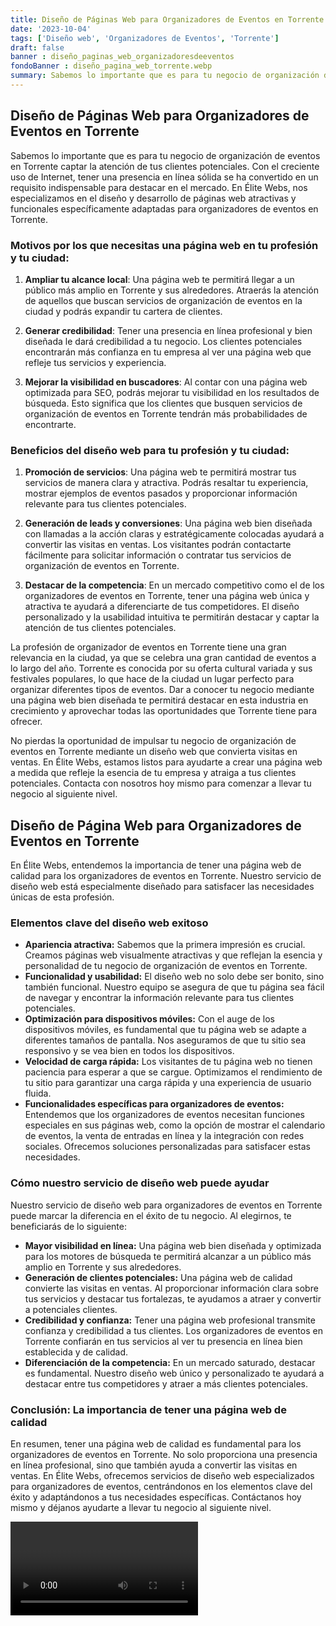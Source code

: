 ```yaml
---
title: Diseño de Páginas Web para Organizadores de Eventos en Torrente
date: '2023-10-04'
tags: ['Diseño web', 'Organizadores de Eventos', 'Torrente']
draft: false
banner : diseño_paginas_web_organizadoresdeeventos
fondoBanner : diseño_pagina_web_torrente.webp
summary: Sabemos lo importante que es para tu negocio de organización de eventos en Torrente captar la atención de tus clientes potenciales. Con el creciente uso de Internet, tener una presencia en línea sólida se ha convertido en un requisito indispensable para destacar en el mercado. En Élite Webs, nos especializamos en el diseño y desarrollo de páginas web atractivas y funcionales específicamente adaptadas para organizadores de eventos en Torrente.
---
```


## Diseño de Páginas Web para Organizadores de Eventos en Torrente

Sabemos lo importante que es para tu negocio de organización de eventos en Torrente captar la atención de tus clientes potenciales. Con el creciente uso de Internet, tener una presencia en línea sólida se ha convertido en un requisito indispensable para destacar en el mercado. En Élite Webs, nos especializamos en el diseño y desarrollo de páginas web atractivas y funcionales específicamente adaptadas para organizadores de eventos en Torrente.

### Motivos por los que necesitas una página web en tu profesión y tu ciudad:

1. **Ampliar tu alcance local**: Una página web te permitirá llegar a un público más amplio en Torrente y sus alrededores. Atraerás la atención de aquellos que buscan servicios de organización de eventos en la ciudad y podrás expandir tu cartera de clientes.

2. **Generar credibilidad**: Tener una presencia en línea profesional y bien diseñada le dará credibilidad a tu negocio. Los clientes potenciales encontrarán más confianza en tu empresa al ver una página web que refleje tus servicios y experiencia.

3. **Mejorar la visibilidad en buscadores**: Al contar con una página web optimizada para SEO, podrás mejorar tu visibilidad en los resultados de búsqueda. Esto significa que los clientes que busquen servicios de organización de eventos en Torrente tendrán más probabilidades de encontrarte.

### Beneficios del diseño web para tu profesión y tu ciudad:

1. **Promoción de servicios**: Una página web te permitirá mostrar tus servicios de manera clara y atractiva. Podrás resaltar tu experiencia, mostrar ejemplos de eventos pasados y proporcionar información relevante para tus clientes potenciales.

2. **Generación de leads y conversiones**: Una página web bien diseñada con llamadas a la acción claras y estratégicamente colocadas ayudará a convertir las visitas en ventas. Los visitantes podrán contactarte fácilmente para solicitar información o contratar tus servicios de organización de eventos en Torrente.

3. **Destacar de la competencia**: En un mercado competitivo como el de los organizadores de eventos en Torrente, tener una página web única y atractiva te ayudará a diferenciarte de tus competidores. El diseño personalizado y la usabilidad intuitiva te permitirán destacar y captar la atención de tus clientes potenciales.

La profesión de organizador de eventos en Torrente tiene una gran relevancia en la ciudad, ya que se celebra una gran cantidad de eventos a lo largo del año. Torrente es conocida por su oferta cultural variada y sus festivales populares, lo que hace de la ciudad un lugar perfecto para organizar diferentes tipos de eventos. Dar a conocer tu negocio mediante una página web bien diseñada te permitirá destacar en esta industria en crecimiento y aprovechar todas las oportunidades que Torrente tiene para ofrecer.

No pierdas la oportunidad de impulsar tu negocio de organización de eventos en Torrente mediante un diseño web que convierta visitas en ventas. En Élite Webs, estamos listos para ayudarte a crear una página web a medida que refleje la esencia de tu empresa y atraiga a tus clientes potenciales. Contacta con nosotros hoy mismo para comenzar a llevar tu negocio al siguiente nivel.

<GifSeo />

<Cta />

## Diseño de Página Web para Organizadores de Eventos en Torrente

En Élite Webs, entendemos la importancia de tener una página web de calidad para los organizadores de eventos en Torrente. Nuestro servicio de diseño web está especialmente diseñado para satisfacer las necesidades únicas de esta profesión.

### Elementos clave del diseño web exitoso
- **Apariencia atractiva:** Sabemos que la primera impresión es crucial. Creamos páginas web visualmente atractivas y que reflejan la esencia y personalidad de tu negocio de organización de eventos en Torrente.
- **Funcionalidad y usabilidad:** El diseño web no solo debe ser bonito, sino también funcional. Nuestro equipo se asegura de que tu página sea fácil de navegar y encontrar la información relevante para tus clientes potenciales.
- **Optimización para dispositivos móviles:** Con el auge de los dispositivos móviles, es fundamental que tu página web se adapte a diferentes tamaños de pantalla. Nos aseguramos de que tu sitio sea responsivo y se vea bien en todos los dispositivos.
- **Velocidad de carga rápida:** Los visitantes de tu página web no tienen paciencia para esperar a que se cargue. Optimizamos el rendimiento de tu sitio para garantizar una carga rápida y una experiencia de usuario fluida.
- **Funcionalidades específicas para organizadores de eventos:** Entendemos que los organizadores de eventos necesitan funciones especiales en sus páginas web, como la opción de mostrar el calendario de eventos, la venta de entradas en línea y la integración con redes sociales. Ofrecemos soluciones personalizadas para satisfacer estas necesidades.

### Cómo nuestro servicio de diseño web puede ayudar
Nuestro servicio de diseño web para organizadores de eventos en Torrente puede marcar la diferencia en el éxito de tu negocio. Al elegirnos, te beneficiarás de lo siguiente:

- **Mayor visibilidad en línea:** Una página web bien diseñada y optimizada para los motores de búsqueda te permitirá alcanzar a un público más amplio en Torrente y sus alrededores.
- **Generación de clientes potenciales:** Una página web de calidad convierte las visitas en ventas. Al proporcionar información clara sobre tus servicios y destacar tus fortalezas, te ayudamos a atraer y convertir a potenciales clientes.
- **Credibilidad y confianza:** Tener una página web profesional transmite confianza y credibilidad a tus clientes. Los organizadores de eventos en Torrente confiarán en tus servicios al ver tu presencia en línea bien establecida y de calidad.
- **Diferenciación de la competencia:** En un mercado saturado, destacar es fundamental. Nuestro diseño web único y personalizado te ayudará a destacar entre tus competidores y atraer a más clientes potenciales.

### Conclusión: La importancia de tener una página web de calidad
En resumen, tener una página web de calidad es fundamental para los organizadores de eventos en Torrente. No solo proporciona una presencia en línea profesional, sino que también ayuda a convertir las visitas en ventas. En Élite Webs, ofrecemos servicios de diseño web especializados para organizadores de eventos, centrándonos en los elementos clave del éxito y adaptándonos a tus necesidades específicas. Contáctanos hoy mismo y déjanos ayudarte a llevar tu negocio al siguiente nivel.

<Video />

<CtaBot job='Organizadores de Eventos' city='Torrente'/>

<Gmaps query='Torrente+españa+maps' />